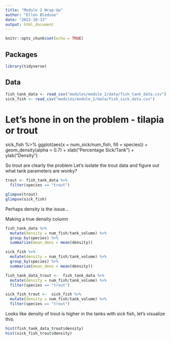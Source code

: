 ```yaml
---
title: "Module 2 Wrap-Up"
author: "Ellen Bledsoe"
date: "2022-10-13"
output: html_document
---
```


```r
knitr::opts_chunk$set(echo = TRUE)
```
## Packages
```r
library(tidyverse)
```

## Data
```r
fish_tank_data <- read_csv("modules/module_2/data/fish_tank_data.csv")
sick_fish <- read_csv("modules/module_2/data/fish_sick_data.csv")
```

# Let's hone in on the problem - tilapia or trout
sick_fish %>%
  ggplot(aes(x = num_sick/num_fish, fill = species)) +
  geom_density(alpha = 0.7) +
  xlab("Percentage Sick/Tank") +
  ylab("Density")

So trout are clearly the problem
Let's isolate the trout data and figure out what tank parameters are wonky?

```r
trout <- fish_tank_data %>%
  filter(species == "trout")

glimpse(trout)
glimpse(sick_fish)
```

Perhaps density is the issue...

Making a true density column
```r
fish_tank_data %>%
  mutate(density = num_fish/tank_volume) %>%
  group_by(species) %>%
  summarize(mean_dens = mean(density))

sick_fish %>%
  mutate(density = num_fish/tank_volume) %>%
  group_by(species) %>%
  summarize(mean_dens = mean(density))

fish_tank_data_trout <-  fish_tank_data %>%
  mutate(density = num_fish/tank_volume) %>%
  filter(species == "trout")

sick_fish_trout <-  sick_fish %>%
  mutate(density = num_fish/tank_volume) %>%
  filter(species == "trout")
```


Looks like density of trout is higher in the tanks with sick fish, let's visualize this.  

```r
hist(fish_tank_data_trout$density)
hist(sick_fish_trout$density)
```

